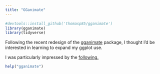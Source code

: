 ```yaml
---
title: "GGanimate"
---
```


```r
#devtools::install_github('thomasp85/gganimate')
library(gganimate)
library(tidyverse)
```

Following the recent redesign of the [gganimate](https://github.com/thomasp85/gganimate) package, I thought I'd be interested in learning to expand my ggplot use.

I was particularly impressed by the [following.](https://www.data-imaginist.com/2017/animating-the-logo/)

```r
help("gganimate")
```

